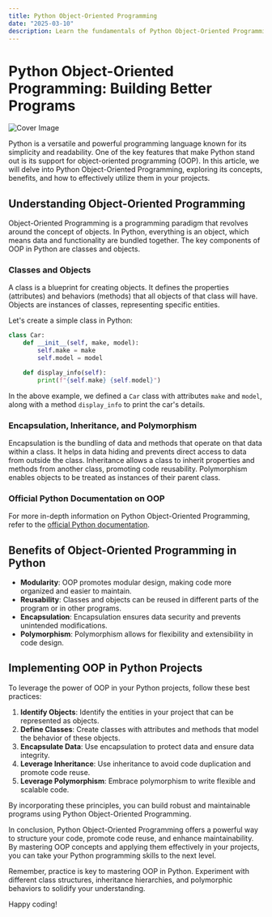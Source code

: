 ```yaml
---
title: Python Object-Oriented Programming
date: "2025-03-10"
description: Learn the fundamentals of Python Object-Oriented Programming, covering classes, objects, inheritance, and encapsulation for efficient code organization and reusability.
---
```

# Python Object-Oriented Programming: Building Better Programs

![Cover Image](https://images.unsplash.com/photo-1524678714210-9917a6c619c2?crop=entropy&cs=tinysrgb&fit=max&fm=jpg&ixid=M3w3MjA5MjJ8MHwxfHJhbmRvbXx8fHx8fHx8fDE3NDE2MjY5NTZ8&ixlib=rb-4.0.3&q=80&w=1080)

Python is a versatile and powerful programming language known for its simplicity and readability. One of the key features that make Python stand out is its support for object-oriented programming (OOP). In this article, we will delve into Python Object-Oriented Programming, exploring its concepts, benefits, and how to effectively utilize them in your projects.

## Understanding Object-Oriented Programming

Object-Oriented Programming is a programming paradigm that revolves around the concept of objects. In Python, everything is an object, which means data and functionality are bundled together. The key components of OOP in Python are classes and objects.

### Classes and Objects

A class is a blueprint for creating objects. It defines the properties (attributes) and behaviors (methods) that all objects of that class will have. Objects are instances of classes, representing specific entities.

Let's create a simple class in Python:

```python
class Car:
    def __init__(self, make, model):
        self.make = make
        self.model = model

    def display_info(self):
        print(f"{self.make} {self.model}")
```

In the above example, we defined a `Car` class with attributes `make` and `model`, along with a method `display_info` to print the car's details.

### Encapsulation, Inheritance, and Polymorphism

Encapsulation is the bundling of data and methods that operate on that data within a class. It helps in data hiding and prevents direct access to data from outside the class. Inheritance allows a class to inherit properties and methods from another class, promoting code reusability. Polymorphism enables objects to be treated as instances of their parent class.

### Official Python Documentation on OOP
For more in-depth information on Python Object-Oriented Programming, refer to the [official Python documentation](https://docs.python.org/3/tutorial/classes.html).

## Benefits of Object-Oriented Programming in Python

- **Modularity**: OOP promotes modular design, making code more organized and easier to maintain.
- **Reusability**: Classes and objects can be reused in different parts of the program or in other programs.
- **Encapsulation**: Encapsulation ensures data security and prevents unintended modifications.
- **Polymorphism**: Polymorphism allows for flexibility and extensibility in code design.

## Implementing OOP in Python Projects

To leverage the power of OOP in your Python projects, follow these best practices:

1. **Identify Objects**: Identify the entities in your project that can be represented as objects.
2. **Define Classes**: Create classes with attributes and methods that model the behavior of these objects.
3. **Encapsulate Data**: Use encapsulation to protect data and ensure data integrity.
4. **Leverage Inheritance**: Use inheritance to avoid code duplication and promote code reuse.
5. **Leverage Polymorphism**: Embrace polymorphism to write flexible and scalable code.

By incorporating these principles, you can build robust and maintainable programs using Python Object-Oriented Programming.

In conclusion, Python Object-Oriented Programming offers a powerful way to structure your code, promote code reuse, and enhance maintainability. By mastering OOP concepts and applying them effectively in your projects, you can take your Python programming skills to the next level.

Remember, practice is key to mastering OOP in Python. Experiment with different class structures, inheritance hierarchies, and polymorphic behaviors to solidify your understanding.

Happy coding!